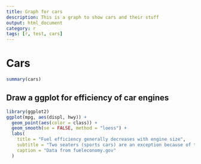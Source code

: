 ```yaml
---
title: Graph for cars
description: This is a graph to show cars and their stuff
output: html_document
category: r
tags: [r, test, cars]
---
```


# Cars

```r
summary(cars)
```

## Draw a ggplot for efficiency of car engines

```r
library(ggplot2)
ggplot(mpg, aes(displ, hwy)) +
  geom_point(aes(color = class)) +
  geom_smooth(se = FALSE, method = "loess") +
  labs(
    title = "Fuel efficiency generally decreases with engine size",
    subtitle = "Two seaters (sports cars) are an exception because of their light weight",
    caption = "Data from fueleconomy.gov"
  )
```